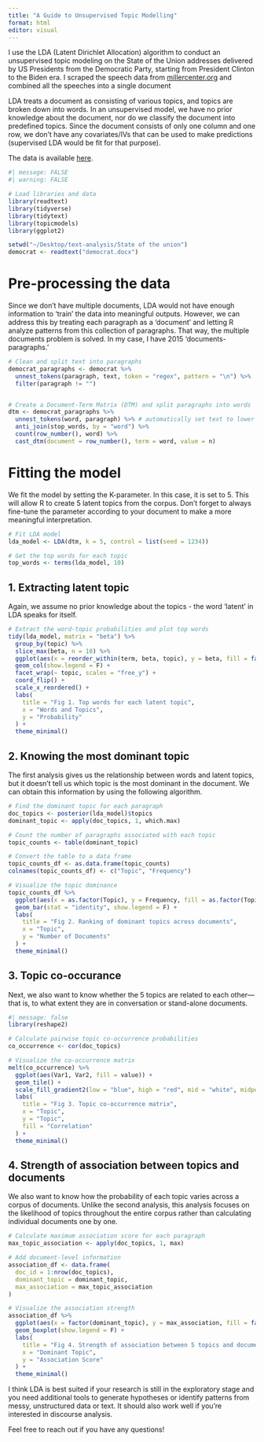 ```yaml
---
title: "A Guide to Unsupervised Topic Modelling"
format: html
editor: visual
---
```


I use the LDA (Latent Dirichlet Allocation) algorithm to conduct an unsupervised topic modeling on the State of the Union addresses delivered by US Presidents from the Democratic Party, starting from President Clinton to the Biden era. I scraped the speech data from [millercenter.org](https://millercenter.org/the-presidency/presidential-speeches) and combined all the speeches into a single document

LDA treats a document as consisting of various topics, and topics are broken down into words. In an unsupervised model, we have no prior knowledge about the document, nor do we classify the document into predefined topics. Since the document consists of only one column and one row, we don't have any covariates/IVs that can be used to make predictions (supervised LDA would be fit for that purpose).

The data is available [here](https://github.com/noory-okthariza/text-analysis).

```r
#| message: FALSE
#| warning: FALSE

# Load libraries and data
library(readtext)
library(tidyverse)
library(tidytext)
library(topicmodels)
library(ggplot2)

setwd("~/Desktop/text-analysis/State of the union")
democrat <- readtext("democrat.docx")

```

# Pre-processing the data

Since we don’t have multiple documents, LDA would not have enough information to ‘train’ the data into meaningful outputs. However, we can address this by treating each paragraph as a ‘document’ and letting R analyze patterns from this collection of paragraphs. That way, the multiple documents problem is solved. In my case, I have 2015 ‘documents-paragraphs.’

```r
# Clean and split text into paragraphs
democrat_paragraphs <- democrat %>%
  unnest_tokens(paragraph, text, token = "regex", pattern = "\n") %>%
  filter(paragraph != "")


# Create a Document-Term Matrix (DTM) and split paragraphs into words
dtm <- democrat_paragraphs %>%
  unnest_tokens(word, paragraph) %>% # automatically set text to lower cases and remove punctuation
  anti_join(stop_words, by = "word") %>% 
  count(row_number(), word) %>% 
  cast_dtm(document = row_number(), term = word, value = n)
```

# Fitting the model

We fit the model by setting the K-parameter. In this case, it is set to 5. This will allow R to create 5 latent topics from the corpus. Don't forget to always fine-tune the parameter according to your document to make a more meaningful interpretation.

```r
# Fit LDA model
lda_model <- LDA(dtm, k = 5, control = list(seed = 1234))

# Get the top words for each topic
top_words <- terms(lda_model, 10)
```

## 1. Extracting latent topic

Again, we assume no prior knowledge about the topics - the word 'latent' in LDA speaks for itself.

```r
# Extract the word-topic probabilities and plot top words
tidy(lda_model, matrix = "beta") %>%
  group_by(topic) %>%
  slice_max(beta, n = 10) %>%
  ggplot(aes(x = reorder_within(term, beta, topic), y = beta, fill = factor(topic))) +
  geom_col(show.legend = F) +
  facet_wrap(~ topic, scales = "free_y") +
  coord_flip() +
  scale_x_reordered() +
  labs(
    title = "Fig 1. Top words for each latent topic",
    x = "Words and Topics",
    y = "Probability"
  ) +
  theme_minimal()
```

## 2. Knowing the most dominant topic

The first analysis gives us the relationship between words and latent topics, but it doesn't tell us which topic is the most dominant in the document. We can obtain this information by using the following algorithm.

```r
# Find the dominant topic for each paragraph
doc_topics <- posterior(lda_model)$topics
dominant_topic <- apply(doc_topics, 1, which.max)

# Count the number of paragraphs associated with each topic
topic_counts <- table(dominant_topic)

# Convert the table to a data frame
topic_counts_df <- as.data.frame(topic_counts)
colnames(topic_counts_df) <- c("Topic", "Frequency")

```

```r
# Visualize the topic dominance
topic_counts_df %>%
  ggplot(aes(x = as.factor(Topic), y = Frequency, fill = as.factor(Topic))) + 
  geom_bar(stat = "identity", show.legend = F) +
  labs(
    title = "Fig 2. Ranking of dominant topics across documents",
    x = "Topic",
    y = "Number of Documents"
  ) +
  theme_minimal()

```

## 3. Topic co-occurance

Next, we also want to know whether the 5 topics are related to each other—that is, to what extent they are in conversation or stand-alone documents.

```r
#| message: false
library(reshape2)

# Calculate pairwise topic co-occurrence probabilities
co_occurrence <- cor(doc_topics)

# Visualize the co-occurrence matrix
melt(co_occurrence) %>%
  ggplot(aes(Var1, Var2, fill = value)) +
  geom_tile() +
  scale_fill_gradient2(low = "blue", high = "red", mid = "white", midpoint = 0) +
  labs(
    title = "Fig 3. Topic co-occurrence matrix",
    x = "Topic",
    y = "Topic",
    fill = "Correlation"
  ) +
  theme_minimal()
```

## 4. Strength of association between topics and documents

We also want to know how the probability of each topic varies across a corpus of documents. Unlike the second analysis, this analysis focuses on the likelihood of topics throughout the entire corpus rather than calculating individual documents one by one.

```r
# Calculate maximum association score for each paragraph
max_topic_association <- apply(doc_topics, 1, max)

# Add document-level information
association_df <- data.frame(
  doc_id = 1:nrow(doc_topics),
  dominant_topic = dominant_topic,
  max_association = max_topic_association
)
```

```r
# Visualize the association strength
association_df %>%
  ggplot(aes(x = factor(dominant_topic), y = max_association, fill = factor(dominant_topic))) +
  geom_boxplot(show.legend = F) +
  labs(
    title = "Fig 4. Strength of association between 5 topics and documents",
    x = "Dominant Topic",
    y = "Association Score"
  ) +
  theme_minimal()
```

I think LDA is best suited if your research is still in the exploratory stage and you need additional tools to generate hypotheses or identify patterns from messy, unstructured data or text. It should also work well if you're interested in discourse analysis.

Feel free to reach out if you have any questions!
